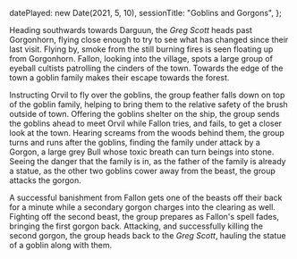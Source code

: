   datePlayed: new Date(2021, 5, 10),
  sessionTitle: "Goblins and Gorgons",
};

Heading southwards towards Darguun, the _Greg Scott_ heads past Gorgonhorn, flying close enough to try to see what has changed since their last visit.
Flying by, smoke from the still burning fires is seen floating up from Gorgonhorn.
Fallon, looking into the village, spots a large group of eyeball cultists patrolling the cinders of the town.
Towards the edge of the town a goblin family makes their escape towards the forest.

Instructing Orvil to fly over the goblins, the group feather falls down on top of the goblin family, helping to bring them to the relative safety of the brush outside of town.
Offering the goblins shelter on the ship, the group sends the goblins ahead to meet Orvil while Fallon tries, and fails, to get a closer look at the town.
Hearing screams from the woods behind them, the group turns and runs after the goblins, finding the family under attack by a Gorgon, a large grey Bull whose toxic breath can turn beings into stone.
Seeing the danger that the family is in, as the father of the family is already a statue, as the other two goblins cower away from the beast, the group attacks the gorgon.

A successful banishment from Fallon gets one of the beasts off their back for a minute while a secondary gorgon charges into the clearing as well.
Fighting off the second beast, the group prepares as Fallon's spell fades, bringing the first gorgon back.
Attacking, and successfully killing the second gorgon, the group heads back to the _Greg Scott_, hauling the statue of a goblin along with them.
